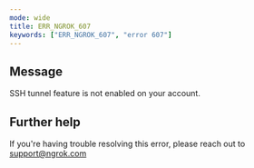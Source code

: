 ```yaml
---
mode: wide
title: ERR_NGROK_607
keywords: ["ERR_NGROK_607", "error 607"]
---
```


## Message

SSH tunnel feature is not enabled on your account.

## Further help

If you're having trouble resolving this error, please reach out to [support@ngrok.com](mailto:support@ngrok.com?subject=Help%20with%20ERR_NGROK_607)
